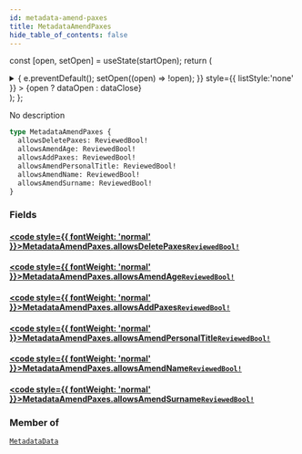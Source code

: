 ```yaml
---
id: metadata-amend-paxes
title: MetadataAmendPaxes
hide_table_of_contents: false
---
```






const [open, setOpen] = useState(startOpen);
return (
<details {...(open ? { open: true } : {})} className="details" style={{ border:'none', boxShadow:'none', background:'var(--ifm-background-color)' }}>
<summary
onClick={(e) => {
e.preventDefault();
setOpen((open) => !open);
}}
style={{ listStyle:'none' }} >
{open ? dataOpen : dataClose}
</summary>
{open && children}
</details>
);
};

No description

```graphql
type MetadataAmendPaxes {
  allowsDeletePaxes: ReviewedBool!
  allowsAmendAge: ReviewedBool!
  allowsAddPaxes: ReviewedBool!
  allowsAmendPersonalTitle: ReviewedBool!
  allowsAmendName: ReviewedBool!
  allowsAmendSurname: ReviewedBool!
}
```

### Fields

#### [<code style={{ fontWeight: 'normal' }}>MetadataAmendPaxes.<b>allowsDeletePaxes</b></code>](#)<Bullet />[`ReviewedBool!`](/api/objects/reviewed-bool) <Badge class="badge badge--secondary" text="non-null"/> <Badge class="badge badge--secondary" text="object"/>

>

#### [<code style={{ fontWeight: 'normal' }}>MetadataAmendPaxes.<b>allowsAmendAge</b></code>](#)<Bullet />[`ReviewedBool!`](/api/objects/reviewed-bool) <Badge class="badge badge--secondary" text="non-null"/> <Badge class="badge badge--secondary" text="object"/>

>

#### [<code style={{ fontWeight: 'normal' }}>MetadataAmendPaxes.<b>allowsAddPaxes</b></code>](#)<Bullet />[`ReviewedBool!`](/api/objects/reviewed-bool) <Badge class="badge badge--secondary" text="non-null"/> <Badge class="badge badge--secondary" text="object"/>

>

#### [<code style={{ fontWeight: 'normal' }}>MetadataAmendPaxes.<b>allowsAmendPersonalTitle</b></code>](#)<Bullet />[`ReviewedBool!`](/api/objects/reviewed-bool) <Badge class="badge badge--secondary" text="non-null"/> <Badge class="badge badge--secondary" text="object"/>

>

#### [<code style={{ fontWeight: 'normal' }}>MetadataAmendPaxes.<b>allowsAmendName</b></code>](#)<Bullet />[`ReviewedBool!`](/api/objects/reviewed-bool) <Badge class="badge badge--secondary" text="non-null"/> <Badge class="badge badge--secondary" text="object"/>

>

#### [<code style={{ fontWeight: 'normal' }}>MetadataAmendPaxes.<b>allowsAmendSurname</b></code>](#)<Bullet />[`ReviewedBool!`](/api/objects/reviewed-bool) <Badge class="badge badge--secondary" text="non-null"/> <Badge class="badge badge--secondary" text="object"/>

>

### Member of

[`MetadataData`](/api/objects/metadata-data) <Badge class="badge badge--secondary" text="object"/>
